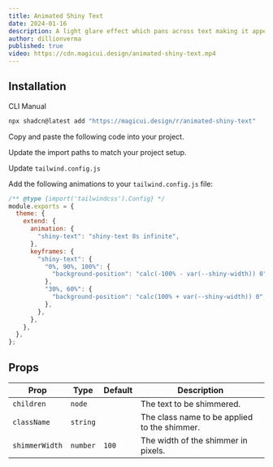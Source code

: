 ```yaml
---
title: Animated Shiny Text
date: 2024-01-16
description: A light glare effect which pans across text making it appear as if it is shimmering.
author: dillionverma
published: true
video: https://cdn.magicui.design/animated-shiny-text.mp4
---
```


<ComponentPreview name="animated-shiny-text-demo" />

## Installation

<Tabs defaultValue="cli">

<TabsList>
  <TabsTrigger value="cli">CLI</TabsTrigger>
  <TabsTrigger value="manual">Manual</TabsTrigger>
</TabsList>
<TabsContent value="cli">

```bash
npx shadcn@latest add "https://magicui.design/r/animated-shiny-text"
```

</TabsContent>

<TabsContent value="manual">

<Steps>

<Step>Copy and paste the following code into your project.</Step>

<ComponentSource name="animated-shiny-text" />

<Step>Update the import paths to match your project setup.</Step>

<Step>Update `tailwind.config.js`</Step>

Add the following animations to your `tailwind.config.js` file:

```js title="tailwind.config.js" {5-17}
/** @type {import('tailwindcss').Config} */
module.exports = {
  theme: {
    extend: {
      animation: {
        "shiny-text": "shiny-text 8s infinite",
      },
      keyframes: {
        "shiny-text": {
          "0%, 90%, 100%": {
            "background-position": "calc(-100% - var(--shiny-width)) 0",
          },
          "30%, 60%": {
            "background-position": "calc(100% + var(--shiny-width)) 0",
          },
        },
      },
    },
  },
};
```

</Steps>

</TabsContent>

</Tabs>

## Props

| Prop           | Type     | Default | Description                                  |
| -------------- | -------- | ------- | -------------------------------------------- |
| `children`     | `node`   |         | The text to be shimmered.                    |
| `className`    | `string` |         | The class name to be applied to the shimmer. |
| `shimmerWidth` | `number` | `100`   | The width of the shimmer in pixels.          |
